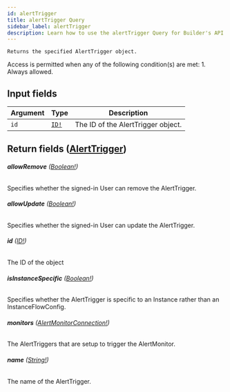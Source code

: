 ```yaml
---
id: alertTrigger
title: alertTrigger Query
sidebar_label: alertTrigger
description: Learn how to use the alertTrigger Query for Builder's API.
---
```


    Returns the specified AlertTrigger object.

Access is permitted when any of the following condition(s) are met: 1. Always allowed.

## Input fields

| Argument | Type                              | Description                        |
| -------- | --------------------------------- | ---------------------------------- |
| `id`     | [`ID!`](/docs/composer/builder/api/schema/scalar/ID.mdx) | The ID of the AlertTrigger object. |

## Return fields ([AlertTrigger](/docs/composer/builder/api/schema/object/AlertTrigger.mdx))

###### <b>allowRemove</b> ([Boolean!](/docs/composer/builder/api/schema/scalar/Boolean.mdx))

Specifies whether the signed-in User can remove the AlertTrigger.

###### <b>allowUpdate</b> ([Boolean!](/docs/composer/builder/api/schema/scalar/Boolean.mdx))

Specifies whether the signed-in User can update the AlertTrigger.

###### <b>id</b> ([ID!](/docs/composer/builder/api/schema/scalar/ID.mdx))

The ID of the object

###### <b>isInstanceSpecific</b> ([Boolean!](/docs/composer/builder/api/schema/scalar/Boolean.mdx))

Specifies whether the AlertTrigger is specific to an Instance rather than an InstanceFlowConfig.

###### <b>monitors</b> ([AlertMonitorConnection!](/docs/composer/builder/api/schema/object/AlertMonitorConnection.mdx))

The AlertTriggers that are setup to trigger the AlertMonitor.

###### <b>name</b> ([String!](/docs/composer/builder/api/schema/scalar/String.mdx))

The name of the AlertTrigger.
